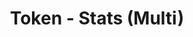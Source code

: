 ---
title: 'Token - Stats (Multi)'
openapi: '/en/api-reference/openapi-en.json GET /v1/token/{chain}/stats/multi'
---